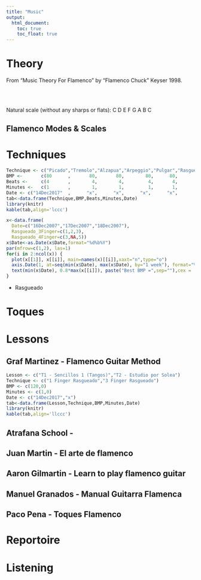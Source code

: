 ```yaml
---
title: "Music"
output:
  html_document:
    toc: true  
    toc_float: true 
---
```


# Theory

From "Music Theory For Flamenco" by "Flamenco Chuck" Keyser 1998.

<br><br>

Natural scale (without any sharps or flats): C D E F G A B C

## Flamenco Modes & Scales



# Techniques

```r
Technique <- c("Picado","Tremolo","Alzapua","Arpeggio","Pulgar","Rasgueado - 3 finger","Rasgueado - 4 finger")
BMP <-       c(80      ,       80,       80,        80,      80,                    80,                    80)
Beats <-     c(4       ,        4,        4,         4,       4,                     4,                     4)
Minutes <-   c(1       ,        1,        1,         1,       1,                     1,                     1)
Date <- c("14Dec2017"  ,      "x",      "x",      "x",      "x",                   "x",                   "x")
tab<-data.frame(Technique,BMP,Beats,Minutes,Date)
library(knitr)
kable(tab,align='lccc')
```


```r
x<-data.frame(
  Date=c("16Dec2007","17Dec2007","18Dec2007"),
  Rasgueado_3Finger=c(1,2,3),
  Rasgueado_4Finger=c(3,NA,5))
x$Date<-as.Date(x$Date,format="%d%b%Y")
par(mfrow=c(1,2), las=1)
for(i in 2:ncol(x)) {
  plot(x[[1]], x[[i]], main=names(x)[[i]],xaxt="n",type="o")
  axis.Date(1, at=seq(min(x$Date), max(x$Date), by="1 week"), format="%d%b%Y")
  text(min(x$Date), 0.8*max(x[[i]]), paste("Best BMP =",sep=""),cex = .8)
}
```

* Rasgueado


# Toques

# Lessons

## Graf Martinez - Flamenco Guitar Method

```r
Lesson <- c("T1 - Sencillos 1 (Tangos)","T2 - Estudio por Solea")
Technique <- c("1 Finger Rasgueado","3 Finger Rasgueado")
BMP <- c(120,0)
Minutes <- c(1,0)
Date <- c("14Dec2017","x")
tab<-data.frame(Lesson,Technique,BMP,Minutes,Date)
library(knitr)
kable(tab,align='llccc')
```

## Atrafana School - 

## Juan Martin - El arte de flamenco
## Aaron Gilmartin - Learn to play flamenco guitar
## Manuel Granados - Manual Guitarra Flamenca
## Paco Pena - Toques Flamenco

# Reportoire

# Listening
